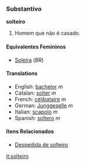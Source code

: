 ===Substantivo===
'''solteiro'''

#Homem que não é casado.

====Equivalentes Femininos====
*[[Soleira]] (''BR'')

====Translations====
*English: [[bachelor]] ''m''
*Catalan: [[solter]] ''m''
*French: [[célibataire]] ''m''
*German: [[Junggeselle]] ''m''
*Italian: [[scapolo]] ''m''
*Spanish: [[soltero]] ''m''

====Itens Relacionados====
*[[Despedida de solteiro]]

[[it:solteiro]]
